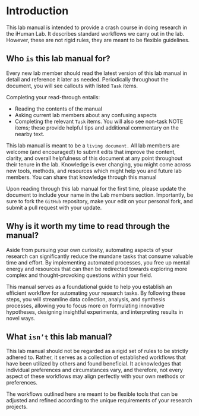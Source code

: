 # Introduction {.unnumbered}

This lab manual is intended to provide a crash course in doing research in the iHuman Lab. It describes standard workflows we carry out in the lab. However, these are not rigid rules, they are meant to be flexible guidelines.

## Who `is` this lab manual for?

Every new lab member should read the latest version of this lab manual in detail and reference it later as needed. Periodically throughout the document, you will see callouts with listed `Task` items.

Completing your read-through entails:

* Reading the contents of the manual
* Asking current lab members about any confusing aspects
* Completing the relevant `Task` items. You will also see non-task NOTE items; these provide helpful tips and additional commentary on the nearby text.

This lab manual is meant to be a `living document.` All lab members are welcome (and encouraged!) to submit edits that improve the content, clarity, and overall helpfulness of this document at any point throughout their tenure in the lab.
Knowledge is ever changing, you might come across new tools, methods, and resources which might help you and future lab members. You can share that knowledge through this manual


:::{.callout-note title=Task}
Upon reading through this lab manual for the first time, please update the document to include your name in the Lab members section. Importantly, be sure to fork the `GitHub` repository, make your edit on your personal fork, and submit a pull request with your update.
:::

## Why is it worth my time to read through the manual?
Aside from pursuing your own curiosity, automating aspects of your research can significantly reduce the mundane tasks that consume valuable time and effort. By implementing automated processes, you free up mental energy and resources that can then be redirected towards exploring more complex and thought-provoking questions within your field.

This manual serves as a foundational guide to help you establish an efficient workflow for automating your research tasks. By following these steps, you will streamline data collection, analysis, and synthesis processes, allowing you to focus more on formulating innovative hypotheses, designing insightful experiments, and interpreting results in novel ways.

## What `isn’t` this lab manual?
This lab manual should not be regarded as a rigid set of rules to be strictly adhered to. Rather, it serves as a collection of established workflows that have been utilized by others and found beneficial. It acknowledges that individual preferences and circumstances vary, and therefore, not every aspect of these workflows may align perfectly with your own methods or preferences.

The workflows outlined here are meant to be flexible tools that can be adjusted and refined according to the unique requirements of your research projects.



